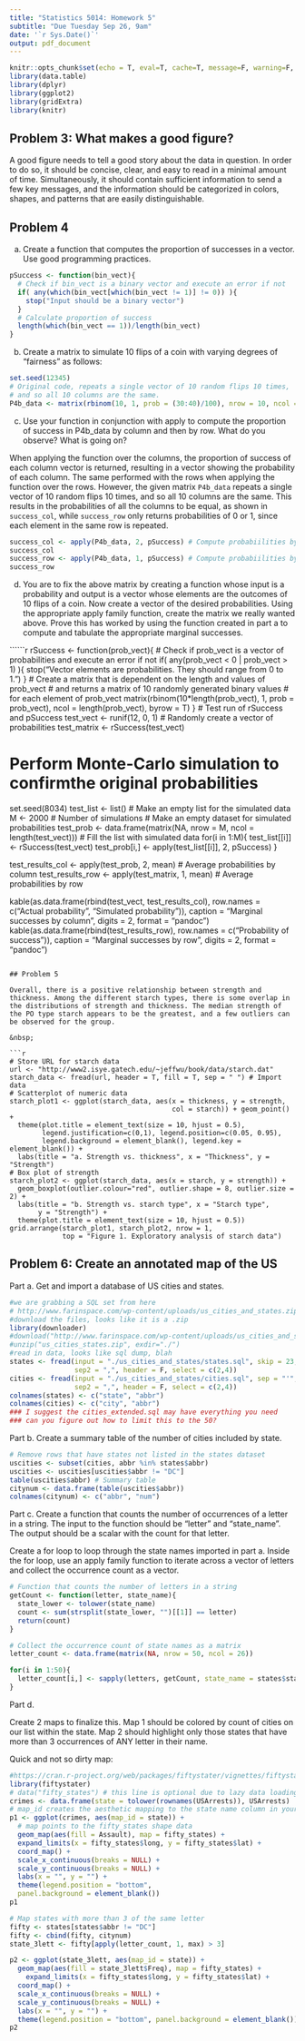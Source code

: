 ```yaml
---
title: "Statistics 5014: Homework 5"
subtitle: "Due Tuesday Sep 26, 9am"
date: '`r Sys.Date()`'
output: pdf_document
---
```


```r
knitr::opts_chunk$set(echo = T, eval=T, cache=T, message=F, warning=F, fig.align = 'center', fig.width = 6, fig.height = 4)
library(data.table)
library(dplyr)
library(ggplot2)
library(gridExtra)
library(knitr)
```

## Problem 3: What makes a good figure?

A good figure needs to tell a good story about the data in question. In order to do so, it should be concise, clear, and easy to read in a minimal amount of time. Simultaneously, it should contain sufficient information to send a few key messages, and the information should be categorized in colors, shapes, and patterns that are easily distinguishable.

## Problem 4  

a. Create a function that computes the proportion of successes in a vector.  Use good programming practices.

```r
pSuccess <- function(bin_vect){
  # Check if bin_vect is a binary vector and execute an error if not
  if( any(which(bin_vect[which(bin_vect != 1)] != 0)) ){
    stop("Input should be a binary vector")
  }
  # Calculate proportion of success
  length(which(bin_vect == 1))/length(bin_vect)
}
```

b. Create a matrix to simulate 10 flips of a coin with varying degrees of "fairness" as follows:

```r
set.seed(12345)
# Original code, repeats a single vector of 10 random flips 10 times,
# and so all 10 columns are the same.
P4b_data <- matrix(rbinom(10, 1, prob = (30:40)/100), nrow = 10, ncol = 10)
```

c. Use your function in conjunction with apply to compute the proportion of success in P4b_data by column and then by row.  What do you observe?  What is going on?

When applying the function over the columns, the proportion of success of each column vector is returned, resulting in a vector showing the probability of each column. The same performed with the rows when applying the function over the rows. However, the given matrix `P4b_data` repeats a single vector of 10 random flips 10 times, and so all 10 columns are the same. This results in the probabilities of all the columns to be equal, as shown in `success_col`, while `success_row` only returns probabilities of 0 or 1, since each element in the same row is repeated.

```r
success_col <- apply(P4b_data, 2, pSuccess) # Compute probabiilities by col
success_col
success_row <- apply(P4b_data, 1, pSuccess) # Compute probabiilities by row
success_row
```

d. You are to fix the above matrix by creating a function whose input is a probability and output is a vector whose elements are the outcomes of 10 flips of a coin.  Now create a vector of the desired probabilities.  Using the appropriate apply family function, create the matrix we really wanted above.  Prove this has worked by using the function created in part a to compute and tabulate the appropriate marginal successes.

``````r
rSuccess <- function(prob_vect){
  # Check if prob_vect is a vector of probabilities and execute an error if not
  if( any(prob_vect < 0 | prob_vect > 1) ){
    stop("Vector elements are probabilities. They should range from 0 to 1.")
  }
  # Create a matrix that is dependent on the length and values of prob_vect
  # and returns a matrix of 10 randomly generated binary values
  # for each element of prob_vect
  matrix(rbinom(10*length(prob_vect), 1, prob = prob_vect),
         ncol = length(prob_vect), byrow = T)
}
# Test run of rSuccess and pSuccess
test_vect <- runif(12, 0, 1) # Randomly create a vector of probabilities
test_matrix <- rSuccess(test_vect)

# Perform Monte-Carlo simulation to confirmthe original probabilities
set.seed(8034)
test_list <- list() # Make an empty list for the simulated data
M <- 2000 # Number of simulations
# Make an empty dataset for simulated probabilities
test_prob <- data.frame(matrix(NA, nrow = M, ncol = length(test_vect)))
# Fill the list with simulated data
for(i in 1:M){
  test_list[[i]] <- rSuccess(test_vect)
  test_prob[i,] <- apply(test_list[[i]], 2, pSuccess)
}

test_results_col <- apply(test_prob, 2, mean) # Average probabilities by column
test_results_row <- apply(test_matrix, 1, mean) # Average probabilities by row

kable(as.data.frame(rbind(test_vect, test_results_col), 
      row.names = c("Actual probability", "Simulated probability")),
      caption = "Marginal successes by column", digits = 2, format = "pandoc")
kable(as.data.frame(rbind(test_results_row),
                    row.names = c("Probability of success")),
      caption = "Marginal successes by row", digits = 2, format = "pandoc")
```

## Problem 5

Overall, there is a positive relationship between strength and thickness. Among the different starch types, there is some overlap in the distributions of strength and thickness. The median strength of the PO type starch appears to be the greatest, and a few outliers can be observed for the group.

&nbsp;

```r
# Store URL for starch data
url <- "http://www2.isye.gatech.edu/~jeffwu/book/data/starch.dat"
starch_data <- fread(url, header = T, fill = T, sep = " ") # Import data
# Scatterplot of numeric data
starch_plot1 <- ggplot(starch_data, aes(x = thickness, y = strength,
                                        col = starch)) + geom_point() +
  theme(plot.title = element_text(size = 10, hjust = 0.5),
        legend.justification=c(0,1), legend.position=c(0.05, 0.95),
        legend.background = element_blank(), legend.key = element_blank()) +
  labs(title = "a. Strength vs. thickness", x = "Thickness", y = "Strength")
# Box plot of strength
starch_plot2 <- ggplot(starch_data, aes(x = starch, y = strength)) +
  geom_boxplot(outlier.colour="red", outlier.shape = 8, outlier.size = 2) +
  labs(title = "b. Strength vs. starch type", x = "Starch type",
       y = "Strength") +
  theme(plot.title = element_text(size = 10, hjust = 0.5))
grid.arrange(starch_plot1, starch_plot2, nrow = 1,
             top = "Figure 1. Exploratory analysis of starch data")
```

\newpage

## Problem 6: Create an annotated map of the US

Part a. Get and import a database of US cities and states.

```r
#we are grabbing a SQL set from here
# http://www.farinspace.com/wp-content/uploads/us_cities_and_states.zip
#download the files, looks like it is a .zip
library(downloader)
#download("http://www.farinspace.com/wp-content/uploads/us_cities_and_states.zip", dest = "us_cities_states.zip")
#unzip("us_cities_states.zip", exdir="./")
#read in data, looks like sql dump, blah
states <- fread(input = "./us_cities_and_states/states.sql", skip = 23, sep = "'",
                sep2 = ",", header = F, select = c(2,4))
cities <- fread(input = "./us_cities_and_states/cities.sql", sep = "'",
                sep2 = ",", header = F, select = c(2,4))
colnames(states) <- c("state", "abbr")
colnames(cities) <- c("city", "abbr")
### I suggest the cities_extended.sql may have everything you need
### can you figure out how to limit this to the 50?
```

Part b. Create a summary table of the number of cities included by state.

```r
# Remove rows that have states not listed in the states dataset
uscities <- subset(cities, abbr %in% states$abbr)
uscities <- uscities[uscities$abbr != "DC"]
table(uscities$abbr) # Summary table
citynum <- data.frame(table(uscities$abbr))
colnames(citynum) <- c("abbr", "num")
```

Part c. Create a function that counts the number of occurrences of a letter in a string.  The input to the function should be "letter" and "state_name".  The output should be a scalar with the count for that letter.

Create a for loop to loop through the state names imported in part a.  Inside the for loop, use an apply family function to iterate across a vector of letters and collect the occurrence count as a vector.

```r
# Function that counts the number of letters in a string
getCount <- function(letter, state_name){
  state_lower <- tolower(state_name)
  count <- sum(strsplit(state_lower, "")[[1]] == letter)
  return(count)
}

# Collect the occurrence count of state names as a matrix
letter_count <- data.frame(matrix(NA, nrow = 50, ncol = 26))

for(i in 1:50){
  letter_count[i,] <- sapply(letters, getCount, state_name = states$state[i])
}
```

Part d.

Create 2 maps to finalize this.  Map 1 should be colored by count of cities on our list within the state.  Map 2 should highlight only those states that have more than 3 occurrences of ANY letter in their name.

Quick and not so dirty map:

```r
#https://cran.r-project.org/web/packages/fiftystater/vignettes/fiftystater.html
library(fiftystater)
# data("fifty_states") # this line is optional due to lazy data loading
crimes <- data.frame(state = tolower(rownames(USArrests)), USArrests)
# map_id creates the aesthetic mapping to the state name column in your data
p1 <- ggplot(crimes, aes(map_id = state)) + 
  # map points to the fifty_states shape data
  geom_map(aes(fill = Assault), map = fifty_states) +
  expand_limits(x = fifty_states$long, y = fifty_states$lat) +
  coord_map() +
  scale_x_continuous(breaks = NULL) + 
  scale_y_continuous(breaks = NULL) +
  labs(x = "", y = "") +
  theme(legend.position = "bottom", 
  panel.background = element_blank())
p1

# Map states with more than 3 of the same letter
fifty <- states[states$abbr != "DC"]
fifty <- cbind(fifty, citynum)
state_3lett <- fifty[apply(letter_count, 1, max) > 3]

p2 <- ggplot(state_3lett, aes(map_id = state)) +
  geom_map(aes(fill = state_3lett$Freq), map = fifty_states) +
    expand_limits(x = fifty_states$long, y = fifty_states$lat) +
  coord_map() +
  scale_x_continuous(breaks = NULL) +
  scale_y_continuous(breaks = NULL) +
  labs(x = "", y = "") +
  theme(legend.position = "bottom", panel.background = element_blank())
p2
```
